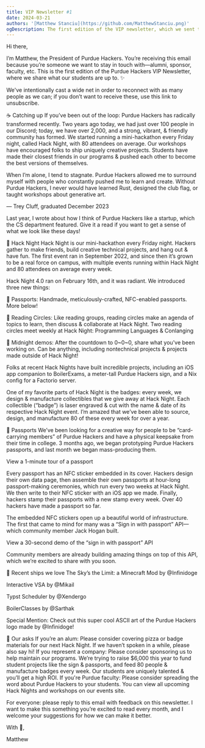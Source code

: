 ```yaml
---
title: VIP Newsletter #1
date: 2024-03-21
authors: '[Matthew Stanciu](https://github.com/MatthewStanciu.png)'
ogDescription: The first edition of the VIP newsletter, which we sent to alumni, faculty, and sponsors.
---
```


Hi there,

I’m Matthew, the President of Purdue Hackers. You’re receiving this email because you’re someone we want to stay in touch with—alumni, sponsor, faculty, etc. This is the first edition of the Purdue Hackers VIP Newsletter, where we share what our students are up to. ✨

We've intentionally cast a wide net in order to reconnect with as many people as we can; if you don’t want to receive these, use this link to unsubscribe.

☕ Catching up
If you’ve been out of the loop: Purdue Hackers has radically transformed recently. Two years ago today, we had just over 100 people in our Discord; today, we have over 2,000, and a strong, vibrant, & friendly community has formed. We started running a mini-hackathon every Friday night, called Hack Night, with 80 attendees on average. Our workshops have encouraged folks to ship uniquely creative projects. Students have made their closest friends in our programs & pushed each other to become the best versions of themselves.

When I’m alone, I tend to stagnate. Purdue Hackers allowed me to surround myself with people who constantly pushed me to learn and create. Without Purdue Hackers, I never would have learned Rust, designed the club flag, or taught workshops about generative art.

— Trey Cluff, graduated December 2023

Last year, I wrote about how I think of Purdue Hackers like a startup, which the CS department featured. Give it a read if you want to get a sense of what we look like these days!

🌛 Hack Night
Hack Night is our mini-hackathon every Friday night. Hackers gather to make friends, build creative technical projects, and hang out & have fun. The first event ran in September 2022, and since then it’s grown to be a real force on campus, with multiple events running within Hack Night and 80 attendees on average every week.

Hack Night 4.0 ran on February 16th, and it was radiant. We introduced three new things:

🛂 Passports: Handmade, meticulously-crafted, NFC-enabled passports. More below!

🌟 Reading Circles: Like reading groups, reading circles make an agenda of topics to learn, then discuss & collaborate at Hack Night. Two reading circles meet weekly at Hack Night: Programming Languages & Conlanging

🌃 Midnight demos: After the countdown to 0~0~0, share what you've been working on. Can be anything, including nontechnical projects & projects made outside of Hack Night!

Folks at recent Hack Nights have built incredible projects, including an iOS app companion to BoilerExams, a meter-tall Purdue Hackers sign, and a Nix config for a Factorio server.

One of my favorite parts of Hack Night is the badges: every week, we design & manufacture collectibles that we give away at Hack Night. Each collectible (“badge”) is laser engraved & cut with the name & date of its respective Hack Night event. I’m amazed that we’ve been able to source, design, and manufacture 80 of these every week for over a year.

🛂 Passports
We’ve been looking for a creative way for people to be “card-carrying members” of Purdue Hackers and have a physical keepsake from their time in college. 3 months ago, we began prototyping Purdue Hackers passports, and last month we began mass-producing them.

View a 1-minute tour of a passport

Every passport has an NFC sticker embedded in its cover. Hackers design their own data page, then assemble their own passports at hour-long passport-making ceremonies, which run every two weeks at Hack Night. We then write to their NFC sticker with an iOS app we made. Finally, hackers stamp their passports with a new stamp every week. Over 40 hackers have made a passport so far.

The embedded NFC stickers open up a beautiful world of infrastructure. The first that came to mind for many was a “Sign in with passport” API—which community member Jack Hogan built.

View a 30-second demo of the “sign in with passport” API

Community members are already building amazing things on top of this API, which we’re excited to share with you soon.

🚢 Recent ships we love
The Sky’s the Limit: a Minecraft Mod by @Infinidoge

Interactive VSA by @Mikail

Typst Scheduler by @Xendergo

BoilerClasses by @Sarthak

Special Mention: Check out this super cool ASCII art of the Purdue Hackers logo made by @Infinidoge!

📣 Our asks
If you’re an alum: Please consider covering pizza or badge materials for our next Hack Night. If we haven’t spoken in a while, please also say hi!
If you represent a company: Please consider sponsoring us to help maintain our programs. We’re trying to raise $6,000 this year to fund student projects like the sign & passports, and feed 80 people & manufacture badges every week. Our students are uniquely talented & you’ll get a high ROI.
If you're Purdue faculty: Please consider spreading the word about Purdue Hackers to your students. You can view all upcoming Hack Nights and workshops on our events site.

For everyone: please reply to this email with feedback on this newsletter. I want to make this something you’re excited to read every month, and I welcome your suggestions for how we can make it better.

With 💛,

Matthew
